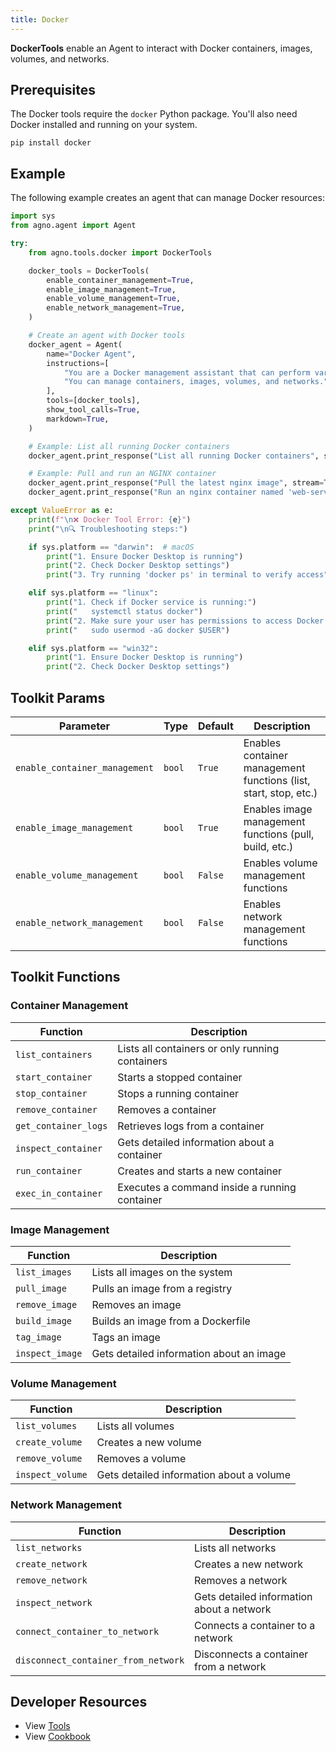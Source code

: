 ```yaml
---
title: Docker
---
```


**DockerTools** enable an Agent to interact with Docker containers, images, volumes, and networks.

## Prerequisites

The Docker tools require the `docker` Python package. You'll also need Docker installed and running on your system.

```shell
pip install docker
```

## Example

The following example creates an agent that can manage Docker resources:

```python cookbook/tools/docker_tools.py
import sys
from agno.agent import Agent

try:
    from agno.tools.docker import DockerTools

    docker_tools = DockerTools(
        enable_container_management=True,
        enable_image_management=True,
        enable_volume_management=True,
        enable_network_management=True,
    )

    # Create an agent with Docker tools
    docker_agent = Agent(
        name="Docker Agent",
        instructions=[
            "You are a Docker management assistant that can perform various Docker operations.",
            "You can manage containers, images, volumes, and networks.",
        ],
        tools=[docker_tools],
        show_tool_calls=True,
        markdown=True,
    )

    # Example: List all running Docker containers
    docker_agent.print_response("List all running Docker containers", stream=True)

    # Example: Pull and run an NGINX container
    docker_agent.print_response("Pull the latest nginx image", stream=True)
    docker_agent.print_response("Run an nginx container named 'web-server' on port 8080", stream=True)

except ValueError as e:
    print(f"\n❌ Docker Tool Error: {e}")
    print("\n🔍 Troubleshooting steps:")

    if sys.platform == "darwin":  # macOS
        print("1. Ensure Docker Desktop is running")
        print("2. Check Docker Desktop settings")
        print("3. Try running 'docker ps' in terminal to verify access")

    elif sys.platform == "linux":
        print("1. Check if Docker service is running:")
        print("   systemctl status docker")
        print("2. Make sure your user has permissions to access Docker:")
        print("   sudo usermod -aG docker $USER")

    elif sys.platform == "win32":
        print("1. Ensure Docker Desktop is running")
        print("2. Check Docker Desktop settings")
```

## Toolkit Params

| Parameter                    | Type   | Default | Description                                        |
| ---------------------------- | ------ | ------- | -------------------------------------------------- |
| `enable_container_management` | `bool` | `True`  | Enables container management functions (list, start, stop, etc.) |
| `enable_image_management`    | `bool` | `True`  | Enables image management functions (pull, build, etc.) |
| `enable_volume_management`   | `bool` | `False` | Enables volume management functions |
| `enable_network_management`  | `bool` | `False` | Enables network management functions |

## Toolkit Functions

### Container Management

| Function           | Description                                                  |
| ------------------ | ------------------------------------------------------------ |
| `list_containers`  | Lists all containers or only running containers              |
| `start_container`  | Starts a stopped container                                   |
| `stop_container`   | Stops a running container                                    |
| `remove_container` | Removes a container                                          |
| `get_container_logs` | Retrieves logs from a container                            |
| `inspect_container` | Gets detailed information about a container                 |
| `run_container`    | Creates and starts a new container                           |
| `exec_in_container` | Executes a command inside a running container               |

### Image Management

| Function           | Description                                                  |
| ------------------ | ------------------------------------------------------------ |
| `list_images`      | Lists all images on the system                               |
| `pull_image`       | Pulls an image from a registry                               |
| `remove_image`     | Removes an image                                             |
| `build_image`      | Builds an image from a Dockerfile                            |
| `tag_image`        | Tags an image                                                |
| `inspect_image`    | Gets detailed information about an image                     |

### Volume Management

| Function           | Description                                                  |
| ------------------ | ------------------------------------------------------------ |
| `list_volumes`     | Lists all volumes                                            |
| `create_volume`    | Creates a new volume                                         |
| `remove_volume`    | Removes a volume                                             |
| `inspect_volume`   | Gets detailed information about a volume                     |

### Network Management

| Function                          | Description                                      |
| --------------------------------- | ------------------------------------------------ |
| `list_networks`                   | Lists all networks                               |
| `create_network`                  | Creates a new network                            |
| `remove_network`                  | Removes a network                                |
| `inspect_network`                 | Gets detailed information about a network        |
| `connect_container_to_network`    | Connects a container to a network                |
| `disconnect_container_from_network` | Disconnects a container from a network         |


## Developer Resources

- View [Tools](https://github.com/agno-agi/agno/blob/main/libs/agno/agno/tools/docker.py)
- View [Cookbook](https://github.com/agno-agi/agno/blob/main/cookbook/tools/docker_tools.py)